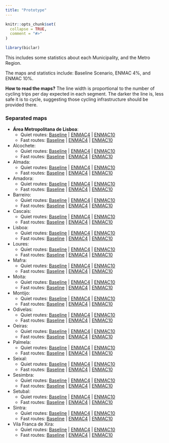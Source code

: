 ```yaml
---
title: "Prototype"
---
```


```r
knitr::opts_chunk$set(
  collapse = TRUE,
  comment = "#>"
)
```

```r
library(biclar)
```

This includes some statistics about each Municipality, and the Metro Region.

The maps and statistics include: Baseline Scenario, ENMAC 4%, and ENMAC 10%.

**How to read the maps?** The line width is proportional to the number of cycling trips per day expected in each segment. The darker the line is, less safe it is to cycle, suggesting those cycling infrastructure should be provided there.

### Separated maps

*   **Área Metropolitana de Lisboa**: 
    +   Quiet routes: [Baseline](region_baseline_quiet.html)    |   [ENMAC4](region_enmac4_quiet.html)    |    [ENMAC10](region_enmac10_quiet.html)
    +   Fast routes: [Baseline](region_baseline_fast.html)    |   [ENMAC4](region_enmac4_fast.html)    |    [ENMAC10](region_enmac10_fast.html)

*   Alcochete: 
    +   Quiet routes: [Baseline](alcochete_baseline_quiet.html)    |   [ENMAC4](alcochete_enmac4_quiet.html)    |    [ENMAC10](alcochete_enmac10_quiet.html)
    +   Fast routes: [Baseline](alcochete_baseline_fast.html)    |   [ENMAC4](alcochete_enmac4_fast.html)    |    [ENMAC10](alcochete_enmac10_fast.html)
*   Almada: 
    +   Quiet routes: [Baseline](almada_baseline_quiet.html)    |   [ENMAC4](almada_enmac4_quiet.html)    |    [ENMAC10](almada_enmac10_quiet.html)
    +   Fast routes: [Baseline](almada_baseline_fast.html)    |   [ENMAC4](almada_enmac4_fast.html)    |    [ENMAC10](almada_enmac10_fast.html)
*   Amadora: 
    +   Quiet routes: [Baseline](amadora_baseline_quiet.html)    |   [ENMAC4](amadora_enmac4_quiet.html)    |    [ENMAC10](amadora_enmac10_quiet.html)
    +   Fast routes: [Baseline](amadora_baseline_fast.html)    |   [ENMAC4](amadora_enmac4_fast.html)    |    [ENMAC10](amadora_enmac10_fast.html)
*   Barreiro: 
    +   Quiet routes: [Baseline](barreiro_baseline_quiet.html)    |   [ENMAC4](barreiro_enmac4_quiet.html)    |    [ENMAC10](barreiro_enmac10_quiet.html)
    +   Fast routes: [Baseline](barreiro_baseline_fast.html)    |   [ENMAC4](barreiro_enmac4_fast.html)    |    [ENMAC10](barreiro_enmac10_fast.html)
*   Cascais: 
    +   Quiet routes: [Baseline](cascais_baseline_quiet.html)    |   [ENMAC4](cascais_enmac4_quiet.html)    |    [ENMAC10](cascais_enmac10_quiet.html)
    +   Fast routes: [Baseline](cascais_baseline_fast.html)    |   [ENMAC4](cascais_enmac4_fast.html)    |    [ENMAC10](cascais_enmac10_fast.html)
*   Lisboa: 
    +   Quiet routes: [Baseline](lisboa_baseline_quiet.html)    |   [ENMAC4](lisboa_enmac4_quiet.html)    |    [ENMAC10](lisboa_enmac10_quiet.html)
    +   Fast routes: [Baseline](lisboa_baseline_fast.html)    |   [ENMAC4](lisboa_enmac4_fast.html)    |    [ENMAC10](lisboa_enmac10_fast.html)
*   Loures: 
    +   Quiet routes: [Baseline](loures_baseline_quiet.html)    |   [ENMAC4](loures_enmac4_quiet.html)    |    [ENMAC10](loures_enmac10_quiet.html)
    +   Fast routes: [Baseline](loures_baseline_fast.html)    |   [ENMAC4](loures_enmac4_fast.html)    |    [ENMAC10](loures_enmac10_fast.html)
*   Mafra: 
    +   Quiet routes: [Baseline](mafra_baseline_quiet.html)    |   [ENMAC4](mafra_enmac4_quiet.html)    |    [ENMAC10](mafra_enmac10_quiet.html)
    +   Fast routes: [Baseline](mafra_baseline_fast.html)    |   [ENMAC4](mafra_enmac4_fast.html)    |    [ENMAC10](mafra_enmac10_fast.html)
*   Moita: 
    +   Quiet routes: [Baseline](moita_baseline_quiet.html)    |   [ENMAC4](moita_enmac4_quiet.html)    |    [ENMAC10](moita_enmac10_quiet.html)
    +   Fast routes: [Baseline](moita_baseline_fast.html)    |   [ENMAC4](moita_enmac4_fast.html)    |    [ENMAC10](moita_enmac10_fast.html)
*   Montijo: 
    +   Quiet routes: [Baseline](montijo_baseline_quiet.html)    |   [ENMAC4](montijo_enmac4_quiet.html)    |    [ENMAC10](montijo_enmac10_quiet.html)
    +   Fast routes: [Baseline](montijo_baseline_fast.html)    |   [ENMAC4](montijo_enmac4_fast.html)    |    [ENMAC10](montijo_enmac10_fast.html)
*   Odivelas: 
    +   Quiet routes: [Baseline](odivelas_baseline_quiet.html)    |   [ENMAC4](odivelas_enmac4_quiet.html)    |    [ENMAC10](odivelas_enmac10_quiet.html)
    +   Fast routes: [Baseline](odivelas_baseline_fast.html)    |   [ENMAC4](odivelas_enmac4_fast.html)    |    [ENMAC10](odivelas_enmac10_fast.html)
*   Oeiras: 
    +   Quiet routes: [Baseline](oeiras_baseline_quiet.html)    |   [ENMAC4](oeiras_enmac4_quiet.html)    |    [ENMAC10](oeiras_enmac10_quiet.html)
    +   Fast routes: [Baseline](oeiras_baseline_fast.html)    |   [ENMAC4](oeiras_enmac4_fast.html)    |    [ENMAC10](oeiras_enmac10_fast.html)
*   Palmela: 
    +   Quiet routes: [Baseline](palmela_baseline_quiet.html)    |   [ENMAC4](palmela_enmac4_quiet.html)    |    [ENMAC10](palmela_enmac10_quiet.html)
    +   Fast routes: [Baseline](palmela_baseline_fast.html)    |   [ENMAC4](palmela_enmac4_fast.html)    |    [ENMAC10](palmela_enmac10_fast.html)
*   Seixal: 
    +   Quiet routes: [Baseline](seixal_baseline_quiet.html)    |   [ENMAC4](seixal_enmac4_quiet.html)    |    [ENMAC10](seixal_enmac10_quiet.html)
    +   Fast routes: [Baseline](seixal_baseline_fast.html)    |   [ENMAC4](seixal_enmac4_fast.html)    |    [ENMAC10](seixal_enmac10_fast.html)
*   Sesimbra: 
    +   Quiet routes: [Baseline](sesimbra_baseline_quiet.html)    |   [ENMAC4](sesimbra_enmac4_quiet.html)    |    [ENMAC10](sesimbra_enmac10_quiet.html)
    +   Fast routes: [Baseline](sesimbra_baseline_fast.html)    |   [ENMAC4](sesimbra_enmac4_fast.html)    |    [ENMAC10](sesimbra_enmac10_fast.html)
*   Setubal: 
    +   Quiet routes: [Baseline](setubal_baseline_quiet.html)    |   [ENMAC4](setubal_enmac4_quiet.html)    |    [ENMAC10](setubal_enmac10_quiet.html)
    +   Fast routes: [Baseline](setubal_baseline_fast.html)    |   [ENMAC4](setubal_enmac4_fast.html)    |    [ENMAC10](setubal_enmac10_fast.html)
*   Sintra: 
    +   Quiet routes: [Baseline](sintra_baseline_quiet.html)    |   [ENMAC4](sintra_enmac4_quiet.html)    |    [ENMAC10](sintra_enmac10_quiet.html)
    +   Fast routes: [Baseline](sintra_baseline_fast.html)    |   [ENMAC4](sintra_enmac4_fast.html)    |    [ENMAC10](sintra_enmac10_fast.html)
*   Vila Franca de Xira: 
    +   Quiet routes: [Baseline](vfxira_baseline_quiet.html)    |   [ENMAC4](vfxira_enmac4_quiet.html)    |    [ENMAC10](vfxira_enmac10_quiet.html)
    +   Fast routes: [Baseline](vfxira_baseline_fast.html)    |   [ENMAC4](vfxira_enmac4_fast.html)    |    [ENMAC10](vfxira_enmac10_fast.html)

